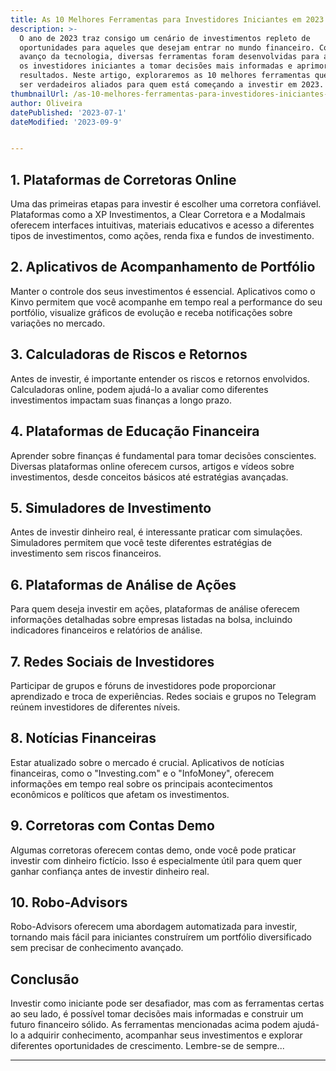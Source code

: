 ```yaml
---
title: As 10 Melhores Ferramentas para Investidores Iniciantes em 2023
description: >-
  O ano de 2023 traz consigo um cenário de investimentos repleto de
  oportunidades para aqueles que desejam entrar no mundo financeiro. Com o
  avanço da tecnologia, diversas ferramentas foram desenvolvidas para auxiliar
  os investidores iniciantes a tomar decisões mais informadas e aprimorar seus
  resultados. Neste artigo, exploraremos as 10 melhores ferramentas que podem
  ser verdadeiros aliados para quem está começando a investir em 2023.
thumbnailUrl: /as-10-melhores-ferramentas-para-investidores-iniciantes-em-2023.jpg
author: Oliveira
datePublished: '2023-07-1'
dateModified: '2023-09-9'


---
```


## 1. Plataformas de Corretoras Online

Uma das primeiras etapas para investir é escolher uma corretora confiável. Plataformas como a XP Investimentos, a Clear Corretora e a Modalmais oferecem interfaces intuitivas, materiais educativos e acesso a diferentes tipos de investimentos, como ações, renda fixa e fundos de investimento.

## 2. Aplicativos de Acompanhamento de Portfólio

Manter o controle dos seus investimentos é essencial. Aplicativos como o Kinvo permitem que você acompanhe em tempo real a performance do seu portfólio, visualize gráficos de evolução e receba notificações sobre variações no mercado.

## 3. Calculadoras de Riscos e Retornos

Antes de investir, é importante entender os riscos e retornos envolvidos. Calculadoras online, podem ajudá-lo a avaliar como diferentes investimentos impactam suas finanças a longo prazo.

## 4. Plataformas de Educação Financeira

Aprender sobre finanças é fundamental para tomar decisões conscientes. Diversas plataformas online oferecem cursos, artigos e vídeos sobre investimentos, desde conceitos básicos até estratégias avançadas.

## 5. Simuladores de Investimento

Antes de investir dinheiro real, é interessante praticar com simulações. Simuladores permitem que você teste diferentes estratégias de investimento sem riscos financeiros.

## 6. Plataformas de Análise de Ações

Para quem deseja investir em ações, plataformas de análise oferecem informações detalhadas sobre empresas listadas na bolsa, incluindo indicadores financeiros e relatórios de análise.

## 7. Redes Sociais de Investidores

Participar de grupos e fóruns de investidores pode proporcionar aprendizado e troca de experiências. Redes sociais e grupos no Telegram reúnem investidores de diferentes níveis.

## 8. Notícias Financeiras

Estar atualizado sobre o mercado é crucial. Aplicativos de notícias financeiras, como o "Investing.com" e o "InfoMoney", oferecem informações em tempo real sobre os principais acontecimentos econômicos e políticos que afetam os investimentos.

## 9. Corretoras com Contas Demo

Algumas corretoras oferecem contas demo, onde você pode praticar investir com dinheiro fictício. Isso é especialmente útil para quem quer ganhar confiança antes de investir dinheiro real.

## 10. Robo-Advisors

Robo-Advisors oferecem uma abordagem automatizada para investir, tornando mais fácil para iniciantes construírem um portfólio diversificado sem precisar de conhecimento avançado.

## Conclusão

Investir como iniciante pode ser desafiador, mas com as ferramentas certas ao seu lado, é possível tomar decisões mais informadas e construir um futuro financeiro sólido. As ferramentas mencionadas acima podem ajudá-lo a adquirir conhecimento, acompanhar seus investimentos e explorar diferentes oportunidades de crescimento. Lembre-se de sempre...

---
